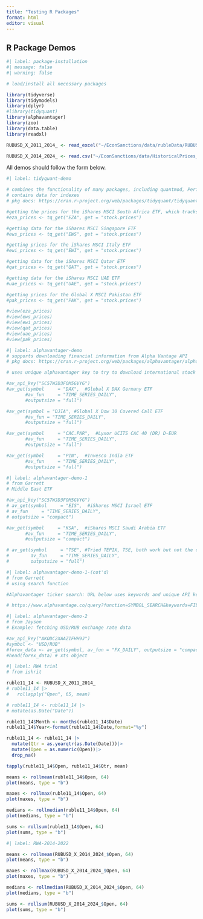 ```yaml
---
title: "Testing R Packages"
format: html
editor: visual
---
```


## R Package Demos

```r
#| label: package-installation
#| message: false 
#| warning: false

# load/install all necessary packages

library(tidyverse) 
library(tidymodels)
library(dplyr)
#library(tidyquant)
library(alphavantager)
library(zoo)
library(data.table)
library(readxl)

RUBUSD_X_2011_2014_ <- read_excel("~/EconSanctions/data/rubleData/RUBUSD=X (2011-2014).xlsx")

RUBUSD_X_2014_2024_ <- read.csv("~/EconSanctions/data/HistoricalPrices_1.csv")
```

All demos should follow the form below.

```r
#| label: tidyquant-demo

# combines the functionality of many packages, including quantmod, PerformanceAnalytics, zoo, xts, and TTR
# contains data for indexes 
# pkg docs: https://cran.r-project.org/web/packages/tidyquant/tidyquant.pdf

#getting the prices for the iShares MSCI South Africa ETF, which tracks the MSCI South Africa 25/50 Index
#eza_prices <- tq_get("EZA", get = "stock.prices")

#getting data for the iShares MSCI Singapore ETF
#ews_prices <- tq_get("EWS", get = "stock.prices")

#getting prices for the iShares MSCI Italy ETF
#ewi_prices <- tq_get("EWI", get = "stock.prices")

#getting data for the iShares MSCI Qatar ETF
#qat_prices <- tq_get("QAT", get = "stock.prices")

#getting data for the iShares MSCI UAE ETF
#uae_prices <- tq_get("UAE", get = "stock.prices")

#getting prices for the Global X MSCI Pakistan ETF
#pak_prices <- tq_get("PAK", get = "stock.prices")

#view(eza_prices)
#view(ews_prices) 
#view(ewi_prices)
#view(qat_prices)
#view(uae_prices)
#view(pak_prices)
```

```r
#| label: alphavantager-demo
# supports downloading financial information from Alpha Vantage API
# pkg docs: https://cran.r-project.org/web/packages/alphavantager/alphavantager.pdf 

# uses unique alphavantager key to try to download international stock ETFs

#av_api_key("SC57WJD3FOM5GVYG")
#av_get(symbol     = "DAX",  #Global X DAX Germany ETF
       #av_fun     = "TIME_SERIES_DAILY",
       #outputsize = "full")

#av_get(symbol = "DJIA", #Global X Dow 30 Covered Call ETF
       #av_fun = "TIME_SERIES_DAILY",
       #outputsize = "full")

#av_get(symbol     = "CAC.PAR",  #Lyxor UCITS CAC 40 (DR) D-EUR
       #av_fun     = "TIME_SERIES_DAILY",
       #outputsize = "full")

#av_get(symbol     = "PIN",  #Invesco India ETF
       #av_fun     = "TIME_SERIES_DAILY",
       #outputsize = "full")
```

```r
#| label: alphavantager-demo-1
# from Garrett
# Middle East ETF 

#av_api_key("SC57WJD3FOM5GVYG")
# av_get(symbol     = "EIS",  #iShares MSCI Israel ETF
# av_fun     = "TIME_SERIES_DAILY",
# outputsize = "compact")

#av_get(symbol     = "KSA",  #iShares MSCI Saudi Arabia ETF
       #av_fun     = "TIME_SERIES_DAILY",
       #outputsize = "compact")

# av_get(symbol     = "TSE", #Tried TEPIX, TSE, both work but not the correct index
#        av_fun     = "TIME_SERIES_DAILY",
#        outputsize = "full")
```

```r
#| label: alphavantager-demo-1-(cot'd)
# from Garrett
# using search function

#Alphavantager ticker search: URL below uses keywords and unique API key to list ETF, mutual fund, and equity symbols to use in alphavantager package. Conclusion after using search function: international stock index data not available in package.  

# https://www.alphavantage.co/query?function=SYMBOL_SEARCH&keywords=FILLHERE&apikey=FILLHERE 
```

```r
#| label: alphavantager-demo-2
# from Jayson
# Example: fetching USD/RUB exchange rate data

#av_api_key("AKODC2XAAZIFHH9J")
#symbol <- "USD/RUB"
#forex_data <- av_get(symbol, av_fun = "FX_DAILY", outputsize = "compact")
#head(forex_data) # xts object
```

```r
#| label: RWA trial
# from ishrit

ruble11_14 <- RUBUSD_X_2011_2014_
# ruble11_14 |>
#   rollapply("Open", 65, mean)

# ruble11_14 <- ruble11_14 |>
# mutate(as.Date("Date"))

ruble11_14$Month <- months(ruble11_14$Date)
ruble11_14$Year<-format(ruble11_14$Date,format="%y")

ruble11_14 <- ruble11_14 |>
  mutate(Qtr = as.yearqtr(as.Date(Date)))|>
  mutate(Open = as.numeric(Open))|>
  drop_na()

tapply(ruble11_14$Open, ruble11_14$Qtr, mean)

means <- rollmean(ruble11_14$Open, 64)
plot(means, type = "b")

maxes <- rollmax(ruble11_14$Open, 64)
plot(maxes, type = "b")

medians <- rollmedian(ruble11_14$Open, 64)
plot(medians, type = "b")

sums <- rollsum(ruble11_14$Open, 64)
plot(sums, type = "b")
```

```r
#| label: RWA-2014-2022

means <- rollmean(RUBUSD_X_2014_2024_$Open, 64)
plot(means, type = "b")

maxes <- rollmax(RUBUSD_X_2014_2024_$Open, 64)
plot(maxes, type = "b")

medians <- rollmedian(RUBUSD_X_2014_2024_$Open, 64)
plot(medians, type = "b")

sums <- rollsum(RUBUSD_X_2014_2024_$Open, 64)
plot(sums, type = "b")
```

